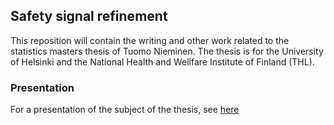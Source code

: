 ## Safety signal refinement

This reposition will contain the writing and other work related to the statistics masters thesis of Tuomo Nieminen. The thesis is for the University of Helsinki and the National Health and Wellfare Institute of Finland (THL).

### Presentation

For a presentation of the subject of the thesis, see [here](https://tuomonieminen.github.io/Thesis/)